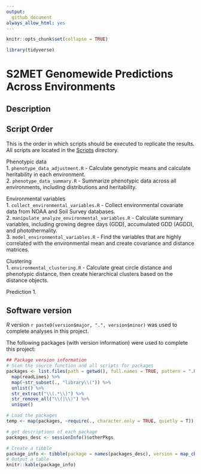 ```yaml
---
output: 
  github_document
always_allow_html: yes
---
```


<!-- README.md is generated from README.Rmd. Please edit that file -->  

```r
knitr::opts_chunk$set(collapse = TRUE)

library(tidyverse)

```

# S2MET Genomewide Predictions Across Environments

## Description


## Script Order

This is the order in which scripts should be executed to replicate the results. All scripts are located in the [Scripts](`r file.path(gsub(pattern = "\\.git", replacement = "", x = git2r::remote_url()), "tree/master/Scripts")`) directory.


Phenotypic data  
  1. `phenotype_data_adjustment.R` - Calculate genotypic means and calculate heritability in each environment.  
  2. `phenotype_data_summary.R` - Summarize phenotypic data across all environments, including distributions and heritability.
  
Environmental variables  
  1. `collect_environmental_variables.R` - Collect environmental covariate data from NOAA and Soil Survey databases.  
  2. `manipulate_analyze_environmental_variables.R` - Calculate summary variables, including growing degree days (GDD), accumulated GDD (AGDD), and photothermality.  
  3. `model_environmental_variables.R` - Find the variables that are highly correlated with the environmental mean and create covariance and distance matrices.
  
Clustering  
  1. `environmental_clustering.R` - Calculate great circle distance and phenotypic distance, then create hierarchical clusters based on the distance objects. 

Prediction
  1. 




## Software version

*R* version `r paste0(version$major, ".", version$minor)` was used to complete analyses in this project.

The following packages (with version information) were used to complete this project:


```r

## Package version information
# Scan the source function and all scripts for packages
packages <- list.files(path = getwd(), full.names = TRUE, pattern = ".R$", recursive = TRUE) %>% 
  map(readLines) %>% 
  map(~str_subset(., "library\\(")) %>% 
  unlist() %>% 
  str_extract("\\(.*\\)") %>% 
  str_remove_all("\\(|\\)") %>% 
  unique()

# Load the packages
temp <- map(packages, ~require(., character.only = TRUE, quietly = T))

# get descriptions of each package
packages_desc <- sessionInfo()$otherPkgs

# Create a tibble
package_info <- tibble(package = names(packages_desc), version = map_chr(packages_desc, "Version"))
# Output a table
knitr::kable(package_info)


```

